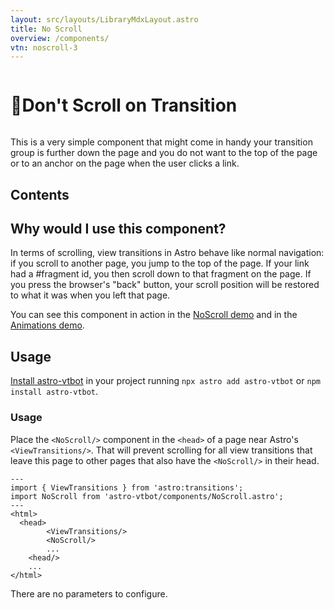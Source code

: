```yaml
---
layout: src/layouts/LibraryMdxLayout.astro
title: No Scroll
overview: /components/
vtn: noscroll-3
---
```


<h1 style="display: inline-block; view-transition-name: noscroll-1"><span style="display:inline-block; view-transition-name:noscroll-2">📜</span>Don't Scroll on Transition</h1>

This is a very simple component that might come in handy your transition group is further down the page and you do not want to the top of the page or to an anchor on the page when the user clicks a link.

## Contents

## Why would I use this component?

In terms of scrolling, view transitions in Astro behave like normal navigation: if you scroll to another page, you jump to the top of the page. If your link had a #fragment id, you then scroll down to that fragment on the page. If you press the browser's "back" button, your scroll position will be restored to what it was when you left that page.

You can see this component in action in the <a data-astro-reload href="/no-scroll/one/">NoScroll demo</a> and in the <a data-astro-reload href="/animations/one/">Animations demo</a>.
## Usage

[Install astro-vtbot](../Installation/) in your project running `npx astro add astro-vtbot` or `npm install astro-vtbot`.

### Usage

Place the `<NoScroll/>` component in the `<head>` of a page near Astro's `<ViewTransitions/>`. That will prevent scrolling for all view transitions that leave this page to other pages that also have the `<NoScroll/>` in their head.

```astro title="MyPage.astro" {3,8}
---
import { ViewTransitions } from 'astro:transitions'; 
import NoScroll from 'astro-vtbot/components/NoScroll.astro';
---
<html>
  <head>
		<ViewTransitions/>
		<NoScroll/>
		...
	<head/>
	...
</html>
```

There are no parameters to configure.
